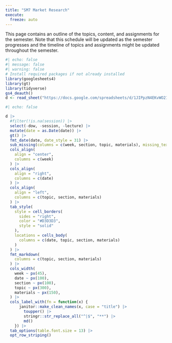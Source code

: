 ```yaml
---
title: "SM7 Market Research"
execute: 
  freeze: auto
---
```


This page contains an outline of the topics, content, and assignments for the semester. Note that this schedule will be updated as the semester progresses and the timeline of topics and assignments might be updated throughout the semester.

```r
#| echo: false
#| message: false
#| warning: false
# Install required packages if not already installed
library(googlesheets4)
library(gt)
library(tidyverse)
gs4_deauth()
d <- read_sheet("https://docs.google.com/spreadsheets/d/1JIPpzN4EKvWO21YB7rzk9xSushNlbxKgDiVJVMiMqwk/edit?usp=sharing")
```



```r
#| echo: false

d |>
  #filter(!is.na(session)) |>
  select(-dow, -session, -lecture) |>
  mutate(date = as.Date(date)) |>
  gt() |>
  fmt_date(date, date_style = 31) |>
  sub_missing(columns = c(week, section, topic, materials), missing_text = "") |>
  cols_align(
    align = "center", 
    columns = c(week)
  ) |>
  cols_align(
    align = "right", 
    columns = c(date)
  ) |>
  cols_align(
    align = "left", 
    columns = c(topic, section, materials)
  ) |>
  tab_style(
    style = cell_borders(
      sides = "right",
      color = "#D3D3D3",
      style = "solid"
    ),
    locations = cells_body(
      columns = c(date, topic, section, materials)
    )
  ) |>
  fmt_markdown(
    columns = c(topic, section, materials)
  ) |>
  cols_width(
    week ~ px(45),
    date ~ px(100), 
    section ~ px(100),
    topic ~ px(300),
    materials ~ px(150),
  ) |>
  cols_label_with(fn = function(x) {
      janitor::make_clean_names(x, case = "title") |>
        toupper() |>
        stringr::str_replace_all("^|$", "**") |>
        md()
    }) |>
  tab_options(table.font.size = 13) |>
  opt_row_striping()
```